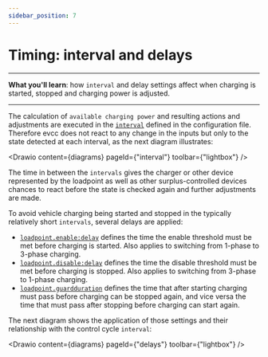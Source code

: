 ```yaml
---
sidebar_position: 7
---
```



# Timing: interval and delays

---
**What you'll learn**: how `interval` and delay settings affect when charging is started, stopped and charging power is adjusted.

---

The calculation of `available charging power` and resulting actions and adjustments are executed in the [`interval`](../reference/configuration/interval/) defined in the configuration file. Therefore evcc does not react to any change in the inputs but only to the state detected at each interval, as the next diagram illustrates:

<Drawio content={diagrams} pageId={"interval"} toolbar={"lightbox"} /><br/>

The time in between the `intervals` gives the charger or other device represented by the loadpoint as well as other surplus-controlled devices chances to react before the state is checked again and further adjustments are made.

To avoid vehicle charging being started and stopped in the typically relatively short `intervals`, several delays are applied:

- [`loadpoint.enable:delay`](../reference/configuration/loadpoints/#delay) defines the time the enable threshold must be met before charging is started. Also applies to switching from 1-phase to 3-phase charging.
- [`loadpoint.disable:delay`](../reference/configuration/loadpoints/#delay-1) defines the time the disable threshold must be met before charging is stopped. Also applies to switching from 3-phase to 1-phase charging.
- [`loadpoint.guardduration`](../reference/configuration/loadpoints/#guardduration) defines the time that after starting charging must pass before charging can be stopped again, and vice versa the time that must pass after stopping before charging can start again.

The next diagram shows the application of those settings and their relationship with the control cycle `interval`:

<Drawio content={diagrams} pageId={"delays"} toolbar={"lightbox"} /><br/>